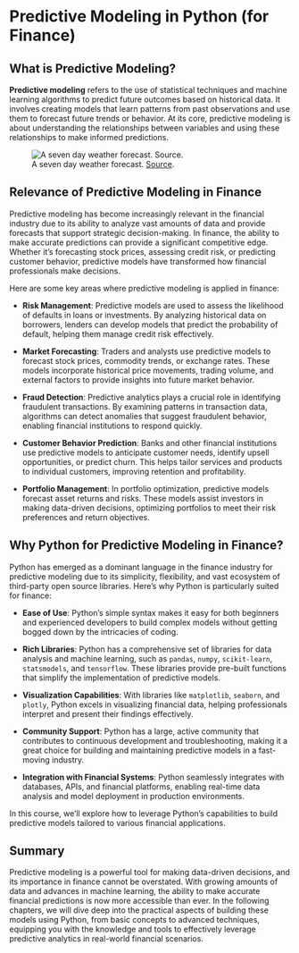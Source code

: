 # Predictive Modeling in Python (for Finance)

## What is Predictive Modeling?

**Predictive modeling** refers to the use of statistical techniques and machine learning algorithms to predict future outcomes based on historical data. It involves creating models that learn patterns from past observations and use them to forecast future trends or behavior. At its core, predictive modeling is about understanding the relationships between variables and using these relationships to make informed predictions.

![A seven day weather forecast. [Source](https://i0.wp.com/www.metgraphics.net/wp-content/uploads/2018/09/T52-7-Day.jpg?ssl=1).](../../images/weather-forecast-7-day-outlook.webp)

## Relevance of Predictive Modeling in Finance

Predictive modeling has become increasingly relevant in the financial industry due to its ability to analyze vast amounts of data and provide forecasts that support strategic decision-making. In finance, the ability to make accurate predictions can provide a significant competitive edge. Whether it's forecasting stock prices, assessing credit risk, or predicting customer behavior, predictive models have transformed how financial professionals make decisions.


Here are some key areas where predictive modeling is applied in finance:

  + **Risk Management**: Predictive models are used to assess the likelihood of defaults in loans or investments. By analyzing historical data on borrowers, lenders can develop models that predict the probability of default, helping them manage credit risk effectively.

  + **Market Forecasting**: Traders and analysts use predictive models to forecast stock prices, commodity trends, or exchange rates. These models incorporate historical price movements, trading volume, and external factors to provide insights into future market behavior.

  + **Fraud Detection**: Predictive analytics plays a crucial role in identifying fraudulent transactions. By examining patterns in transaction data, algorithms can detect anomalies that suggest fraudulent behavior, enabling financial institutions to respond quickly.

  + **Customer Behavior Prediction**: Banks and other financial institutions use predictive models to anticipate customer needs, identify upsell opportunities, or predict churn. This helps tailor services and products to individual customers, improving retention and profitability.

  + **Portfolio Management**: In portfolio optimization, predictive models forecast asset returns and risks. These models assist investors in making data-driven decisions, optimizing portfolios to meet their risk preferences and return objectives.

## Why Python for Predictive Modeling in Finance?

Python has emerged as a dominant language in the finance industry for predictive modeling due to its simplicity, flexibility, and vast ecosystem of third-party open source libraries. Here's why Python is particularly suited for finance:

  + **Ease of Use**: Python's simple syntax makes it easy for both beginners and experienced developers to build complex models without getting bogged down by the intricacies of coding.

  + **Rich Libraries**: Python has a comprehensive set of libraries for data analysis and machine learning, such as `pandas`, `numpy`, `scikit-learn`, `statsmodels`, and `tensorflow`. These libraries provide pre-built functions that simplify the implementation of predictive models.

  + **Visualization Capabilities**: With libraries like `matplotlib`, `seaborn`, and `plotly`, Python excels in visualizing financial data, helping professionals interpret and present their findings effectively.

  + **Community Support**: Python has a large, active community that contributes to continuous development and troubleshooting, making it a great choice for building and maintaining predictive models in a fast-moving industry.

  + **Integration with Financial Systems**: Python seamlessly integrates with databases, APIs, and financial platforms, enabling real-time data analysis and model deployment in production environments.

In this course, we'll explore how to leverage Python's capabilities to build predictive models tailored to various financial applications.

## Summary

Predictive modeling is a powerful tool for making data-driven decisions, and its importance in finance cannot be overstated. With growing amounts of data and advances in machine learning, the ability to make accurate financial predictions is now more accessible than ever. In the following chapters, we will dive deep into the practical aspects of building these models using Python, from basic concepts to advanced techniques, equipping you with the knowledge and tools to effectively leverage predictive analytics in real-world financial scenarios.
